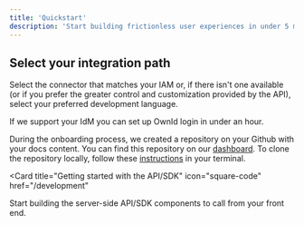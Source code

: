 ```yaml
---
title: 'Quickstart'
description: 'Start building frictionless user experiences in under 5 minutes'
---
```


## Select your integration path

Select the connector that matches your IAM or, if there isn't one available (or if you prefer the greater control and customization provided by the API), select your preferred development language. 

<CardGroup>

<Card title="Getting started with a Connector" icon="leaf" href="/settings/global">
  If we support your IdM you can set up OwnId login in under an hour.


  <Accordion icon="plug" title="Select a connector
  ">
    During the onboarding process, we created a repository on your Github with
    your docs content. You can find this repository on our
    [dashboard](https://dashboard.mintlify.com). To clone the repository
    locally, follow these
    [instructions](https://docs.github.com/en/repositories/creating-and-managing-repositories/cloning-a-repository)
    in your terminal.
  </Accordion>

</Card>

<Card
  title="Getting started with the API/SDK"
  icon="square-code"
  href="/development"
>
Start building the server-side API/SDK components to call from your front end.

 <Accordion icon="language" title="'Login' Workflow
  ">
   
  </Accordion>
</Card>
</CardGroup>



